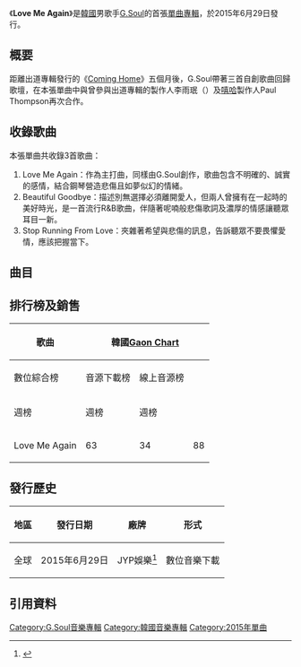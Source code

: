 {{Infobox single
| Name          = Love Me Again
| Cover         = G.Soul - Love Me Again.JPG
| Border        =
| Alt           =
| Caption       =
| Artist        = [[G.Soul|G.Soul]]
| Album         =
| A-side        = Love Me Again
| B-side        = Beautiful Goodbye<br>Stop Running From Love
| Released      = {{Start date|2015|06|29}}
| Format        = [[數位音樂下載|數位音樂下載]]
| Recorded      = 2015年
| Genre         = [[韓國流行音樂|韓國流行音樂]]、[[R&B|R&B]]、[[Soul|Soul]]、[[歌謠|歌謠]]{{r|genie}}
| Length        = {{Duration|m=09|s=17}}
| Label         = [[JYP娛樂|JYP娛樂]]企劃，[[KT_Music|KT Music]]發行
| Writer        =
| Producer      =
| Certification =
| ISWC          =
| Chronology    =
| Misc          ={{Extra chronology 2
|  Artist      = [[G.Soul|G.Soul]]
|  Type        = 單曲
|  Last album  = [[Coming_Home_(G.Soul迷你專輯)|Coming Home]]<br>（2015年）
|  This album  = '''Love Me Again'''<br>（2015年）
|  Next album  = [[Dirty|Dirty]]<br>（2015年）
}}
{{External music video|Type=single|{{YouTube|5DCQ6BJu8Is|Love Me Again}}<br>}}
}}

《'''Love Me Again'''》是[[韓國|韓國]]男歌手[[G.Soul|G.Soul]]的首張[[單曲專輯|單曲專輯]]，於2015年6月29日發行。

==概要==
距離出道專輯發行的《[[Coming_Home_(G.Soul迷你專輯)|Coming Home]]》五個月後，G.Soul帶著三首自創歌曲回歸歌壇，在本張單曲中與曾參與出道專輯的製作人李雨珉（{{lang|ko|이우민}}）及[[嘻哈|嘻哈]]製作人Paul Thompson再次合作。{{r|官網介紹}}

==收錄歌曲==
本張單曲共收錄3首歌曲：
#Love Me Again：作為主打曲，同樣由G.Soul創作，歌曲包含不明確的、誠實的感情，結合鋼琴營造悲傷且如夢似幻的情緒。{{r|官網介紹}}
#Beautiful Goodbye：描述別無選擇必須離開愛人，但兩人曾擁有在一起時的美好時光，是一首流行R&B歌曲，伴隨著呢喃般悲傷歌詞及濃厚的情感讓聽眾耳目一新。{{r|官網介紹}}
#Stop Running From Love：夾雜著希望與悲傷的訊息，告訴聽眾不要畏懼愛情，應該把握當下。{{r|官網介紹}}

==曲目==
{{曲目表
| full_width=
| collapsed =
| headline = 
| total_length = 9:17
| extra_column = 作曲及編曲
| all_writing = G.Soul{{r|genie}}<br>以下列出共同創作者

| title1= '''Love Me Again'''
| lyrics1 = Min
| extra1 = 李雨珉 "collapsedone"<br>Paul Thompson ＂MARZ＂<br>Realmeee<br>G.Soul
| length1 = 3:35
 
| title2 = Beautiful Goodbye
| extra2 = Paul Thompson ＂MARZ＂<br>Realmeee
| length2 = 3:43

| title3 = Stop Running From Love
| extra3 = 崔明煥（최명환） "Thrxdy"
| length3 = 2:59
}}

==排行榜及銷售==
{|class="wikitable" style="text-align:center;"
|-
!rowspan=3|歌曲
!colspan=3|韓國[[Gaon_Chart|Gaon Chart]]
!rowspan=3|下載銷售量
!rowspan=3|引用資料
|-
!數位綜合榜
!音源下載榜
!線上音源榜
|-
!週榜||週榜||週榜
|-
|Love Me Again||63||34||88||30,291+
|<ref>主打曲成績：
*{{cite web|title=2015년 28주차 Digital Chart|url=http://www.gaonchart.co.kr/main/section/chart/online.gaon?nationGbn=T&serviceGbn=ALL&targetTime=28&hitYear=2015&termGbn=week|website=gaon|accessdate=2016-10-23|language=ko|archive-date=2015-07-09|archive-url=https://web.archive.org/web/20150709021337/http://www.gaonchart.co.kr/main/section/chart/online.gaon?nationGbn=T&serviceGbn=ALL&targetTime=28&hitYear=2015&termGbn=week|dead-url=no}}
*{{cite web|title=2015년 28주차 Download Chart|url=http://www.gaonchart.co.kr/main/section/chart/online.gaon?nationGbn=T&serviceGbn=S1020&targetTime=28&hitYear=2015&termGbn=week|website=gaon|accessdate=2016-10-23|language=ko|archive-date=2017-10-26|archive-url=https://web.archive.org/web/20171026164255/http://www.gaonchart.co.kr/main/section/chart/online.gaon?nationGbn=T&serviceGbn=S1020&targetTime=28&hitYear=2015&termGbn=week|dead-url=no}}
*{{cite web|title=2015년 28주차 Streaming Chart|url=http://www.gaonchart.co.kr/main/section/chart/online.gaon?nationGbn=T&serviceGbn=S1040&targetTime=28&hitYear=2015&termGbn=week|website=gaon|accessdate=2016-10-23|language=ko|archive-date=2020-09-16|archive-url=https://web.archive.org/web/20200916051222/http://gaonchart.co.kr/main/section/chart/online.gaon?nationGbn=T&serviceGbn=S1040&targetTime=28&hitYear=2015&termGbn=week|dead-url=no}}</ref>
|}

==發行歷史==
{|class="wikitable"
|-
!地區||發行日期||廠牌||形式
|-
|全球||2015年6月29日||JYP娛樂<ref>{{cite web|title=MusicBrainz的專輯資訊|url=https://musicbrainz.org/release-group/76996d7a-e317-4783-9f05-85d0c0faa0d4|website=MusicBrainz|accessdate=2016-11-11|language=en}}</ref>||數位音樂下載
|}

==引用資料==
{{portal box|音樂|大韓民國}}

{{reflist|refs=
<ref name=genie>{{cite web|title=genie官網上的單曲資訊|url=http://www.genie.co.kr/detail/albumInfo?axnm=80622002|website=genie|accessdate=2016-10-22|language=ko|archive-date=2016-10-23|archive-url=https://web.archive.org/web/20161023133957/http://www.genie.co.kr/detail/albumInfo?axnm=80622002|dead-url=no}}</ref>
<ref name=官網介紹>{{cite web|title=G.Soul官網上單曲介紹|url=http://gsoul.jype.com/discography.asp?idx=3&lng=KR&page=|accessdate=2016-11-03|language=ko|deadurl=yes|archiveurl=https://archive.is/20161103033215/http://gsoul.jype.com/discography.asp?idx=3&lng=KR&page=|archivedate=2016-11-03}}</ref>
}}

{{G.Soul}}

[[Category:G.Soul音樂專輯|Category:G.Soul音樂專輯]]
[[Category:韓國音樂專輯|Category:韓國音樂專輯]]
[[Category:2015年單曲|Category:2015年單曲]]